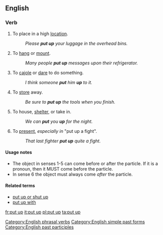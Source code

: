==English==

===Verb===
{{en-verb|inf=to [[put]] [[up]]|puts up|putting up|put up}}

# {{transitive}} To place in a high [[location]].
#: ''Please '''put up''' your luggage in the overhead bins.''
# {{transitive}} To [[hang]] or [[mount]].
#: ''Many people '''put up''' messages upon their refrigerator.''
# {{idiom}} {{transitive}} To [[cajole]] or [[dare]] to do something.
#: ''I think someone '''put''' him '''up''' to it.''
# {{idiom}} {{transitive}} To [[store]] away.
#: ''Be sure to '''put up''' the tools when you finish.''
# {{idiom}} {{transitive}} To house, [[shelter]], or take in.
#: ''We can '''put''' you '''up''' for the night.''
# {{idiom}} {{transitive}} To [[present]], ''especially in'' "put up a fight".
#: ''That last fighter '''put up''' quite a fight.''

====Usage notes====
*The object in senses 1-5 can come before or after the particle. If it is a pronoun, then it MUST come before the particle. 
*In sense 6 the object must always come ''after'' the particle.

====Related terms====
*[[put up or shut up]]
*[[put up with]]

[[Category:English phrasal verbs]]
[[Category:English simple past forms]]
[[Category:English past participles]]

[[fr:put up]]
[[it:put up]]
[[pl:put up]]
[[ta:put up]]